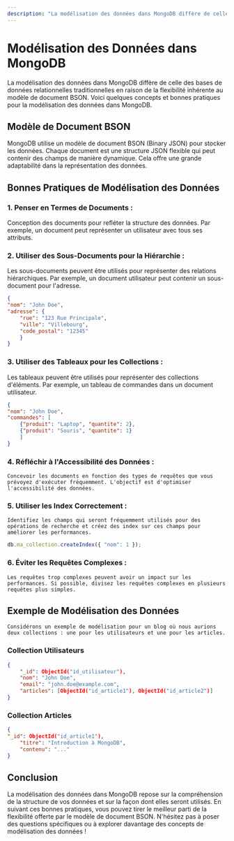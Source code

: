 ```yaml
---
description: "La modélisation des données dans MongoDB diffère de celle des bases de données relationnelles traditionnelles en raison de la flexibilité inhérente au modèle de document BSON."
---
```


# Modélisation des Données dans MongoDB

La modélisation des données dans MongoDB diffère de celle des bases de données relationnelles traditionnelles en raison de la flexibilité inhérente au modèle de document BSON. Voici quelques concepts et bonnes pratiques pour la modélisation des données dans MongoDB.

## Modèle de Document BSON


MongoDB utilise un modèle de document BSON (Binary JSON) pour stocker les données. Chaque document est une structure JSON flexible qui peut contenir des champs de manière dynamique. Cela offre une grande adaptabilité dans la représentation des données.

## Bonnes Pratiques de Modélisation des Données

### 1. Penser en Termes de Documents :
Conception des documents pour refléter la structure des données. Par exemple, un document peut représenter un utilisateur avec tous ses attributs.
### 2. Utiliser des Sous-Documents pour la Hiérarchie :
Les sous-documents peuvent être utilisés pour représenter des relations hiérarchiques. Par exemple, un document utilisateur peut contenir un sous-document pour l'adresse.
```json
{
"nom": "John Doe",
"adresse": {
    "rue": "123 Rue Principale",
    "ville": "Villebourg",
    "code_postal": "12345"
    }
}
```
### 3. Utiliser des Tableaux pour les Collections :
Les tableaux peuvent être utilisés pour représenter des collections d'éléments. Par exemple, un tableau de commandes dans un document utilisateur.
```json
{
"nom": "John Doe",
"commandes": [
    {"produit": "Laptop", "quantite": 2},
    {"produit": "Souris", "quantite": 1}
    ]
}
```
### 4. Réfléchir à l'Accessibilité des Données :
    Concevoir les documents en fonction des types de requêtes que vous prévoyez d'exécuter fréquemment. L'objectif est d'optimiser l'accessibilité des données.
### 5. Utiliser les Index Correctement :
    Identifiez les champs qui seront fréquemment utilisés pour des opérations de recherche et créez des index sur ces champs pour améliorer les performances.
```javascript
db.ma_collection.createIndex({ "nom": 1 });
```
### 6. Éviter les Requêtes Complexes :
    Les requêtes trop complexes peuvent avoir un impact sur les performances. Si possible, divisez les requêtes complexes en plusieurs requêtes plus simples.
## Exemple de Modélisation des Données
    Considérons un exemple de modélisation pour un blog où nous aurions deux collections : une pour les utilisateurs et une pour les articles.
### Collection Utilisateurs
```json
{
    "_id": ObjectId("id_utilisateur"),
    "nom": "John Doe",
    "email": "john.doe@example.com",
    "articles": [ObjectId("id_article1"), ObjectId("id_article2")]
}
```
### Collection Articles
```json
{
"_id": ObjectId("id_article1"),
    "titre": "Introduction à MongoDB",
    "contenu": "..."
}
```
## Conclusion
La modélisation des données dans MongoDB repose sur la compréhension de la structure de vos données et sur la façon dont elles seront utilisés. En suivant ces bonnes pratiques, vous pouvez tirer le meilleur parti de la flexibilité offerte par le modèle de document BSON. N'hésitez pas à poser des questions spécifiques ou à explorer davantage des concepts de modélisation des données !